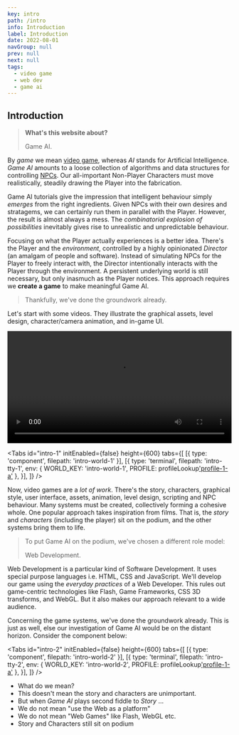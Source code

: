```yaml
---
key: intro
path: /intro
info: Introduction
label: Introduction
date: 2022-08-01
navGroup: null
prev: null
next: null
tags:
  - video game
  - web dev
  - game ai
---
```



## Introduction

> __What's this website about?__
>
> Game AI.

By _game_ we mean [video game](https://en.wikipedia.org/wiki/Video_game),
whereas _AI_ stands for Artificial Intelligence. 
_Game AI_ amounts to a loose collection of algorithms and data structures for controlling [NPCs](https://en.wikipedia.org/wiki/Non-player_character).
Our all-important Non-Player Characters must move realistically,
steadily drawing the Player into the fabrication.

Game AI tutorials give the impression that intelligent behaviour simply _emerges_ from the right ingredients.
Given NPCs with their own desires and stratagems, we can certainly run them in parallel with the Player.
However, the result is almost always a mess.
The _combinatorial explosion of possibilities_ inevitably gives rise to
unrealistic and unpredictable behaviour.

Focusing on what the Player actually experiences is a better idea.
There's the Player and the _environment_, controlled by a highly opinionated _Director_ (an amalgam of people and software).
Instead of simulating NPCs for the Player to freely interact with,
the Director intentionally interacts with the Player through the environment.
A persistent underlying world is still necessary, but only inasmuch as the Player notices.
This approach requires we **create a game** to make meaningful Game AI.

> Thankfully, we've done the groundwork already.

<!-- TODO intro some mp4s here -->
Let's start with some videos.
They illustrate the graphical assets, level design, character/camera animation, and in-game UI.

<!-- TODO provide mp4s here (one desktop, one mobile) -->
<video controls width="100%">
  <source
    src="/videos/first-video-desktop.mov.mp4"
    type="video/mp4"
   />
</video>

<!-- TODO intro Tabs below -->

<Tabs
  id="intro-1"
  initEnabled={false}
  height={600}
  tabs={[
    [{ type: 'component', filepath: 'intro-world-1' }],
    [{
        type: 'terminal',
        filepath: 'intro-tty-1',
        env: { WORLD_KEY: 'intro-world-1', PROFILE: profileLookup['profile-1-a']() },
    }],
  ]}
/>

Now, video games are a _lot of work_.
There's the story, characters, graphical style, user interface, assets, animation, level design, scripting and NPC behaviour.
Many systems must be created, collectively forming a cohesive whole.
One popular approach takes inspiration from films.
That is, the _story_ and _characters_ (including the player) sit on the podium, and the other systems bring them to life.

> To put Game AI on the podium, we've chosen a different role model:
>
> Web Development.

Web Development is a particular kind of Software Development.
It uses special purpose languages i.e. HTML, CSS and JavaScript.
We'll develop our game using the _everyday practices_ of a Web Developer.
This rules out game-centric technologies like Flash, Game Frameworks, CSS 3D transforms, and WebGL.
But it also makes our approach relevant to a wide audience.

<!-- TODO not just using Web as a platform; we're using it as a dev env too -->

Concerning the game systems, we've done the groundwork already.
This is just as well, else our investigation of Game AI would be on the distant horizon.
Consider the component below:

<Tabs
  id="intro-2"
  initEnabled={false}
  height={600}
  tabs={[
    [{ type: 'component', filepath: 'intro-world-2' }],
    [{
        type: 'terminal',
        filepath: 'intro-tty-2',
        env: { WORLD_KEY: 'intro-world-2', PROFILE: profileLookup['profile-1-a']() },
    }],
  ]}
/>


- What do we mean?
- This doesn't mean the story and characters are unimportant.
- But when _Game AI_ plays second fiddle to _Story_ ...
- We do not mean "use the Web as a platform"
- We do not mean "Web Games" like Flash, WebGL etc.
- Story and Characters still sit on podium


<!-- TODO alignment with web dev -->

<!-- TODO bring Tabs into this early -->